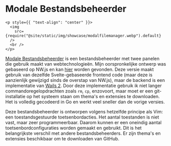 # Modale Bestandsbeheerder

```mdx-code-block
<p style={{ "text-align": "center" }}>
  <img
    src={require("@site/static/img/showcase/modalfilemanager.webp").default}
  />
  <br />
</p>
```

[Modale Bestandsbeheerder](https://github.com/raguay/ModalFileManager) is een bestandsbeheerder met twee panelen die gebruik maakt van webtechnologieën. Mijn oorspronkelijke ontwerp was gebaseerd op NW.js en kan [hier](https://github.com/raguay/ModalFileManager-NWjs) worden gevonden. Deze versie maakt gebruik van dezelfde Svelte-gebaseerde frontend code (maar deze is aanzienlijk gewijzigd sinds de overstap van NW.js), maar de backend is een implementatie van [Wails 2](https://wails.io/). Door deze implementatie gebruik ik niet langer commandoregelopdrachten zoals `rm`, `cp`, enzovoort, maar moet er een git-installatie op het systeem staan om thema's en extensies te downloaden. Het is volledig gecodeerd in Go en werkt veel sneller dan de vorige versies.

Deze bestandsbeheerder is ontworpen volgens hetzelfde principe als Vim: een toestandsgestuurde toetsenbordacties. Het aantal toestanden is niet vast, maar zeer programmeerbaar. Daarom kunnen er een oneindig aantal toetsenbordconfiguraties worden gemaakt en gebruikt. Dit is het belangrijkste verschil met andere bestandsbeheerders. Er zijn thema's en extensies beschikbaar om te downloaden van GitHub.
